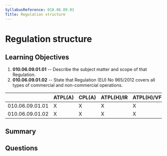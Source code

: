 ```yaml
---
SyllabusReference: 010.06.09.01
Title: Regulation structure
---
```


# Regulation structure

## Learning Objectives

1. **010.06.09.01.01** -- Describe the subject matter and scope of that
   Regulation.
2. **010.06.09.01.02** -- State that Regulation (EU) No 965/2012 covers all types
   of commercial and non-commercial operations.

|                 | ATPL(A) | CPL(A) | ATPL(H)/IR | ATPL(H)/VFR | CPL(H) | IR  | CBIR(A) |
| --------------- | ------- | ------ | ---------- | ----------- | ------ | --- | ------- |
| 010.06.09.01.01 | X       | X      | X          | X           | X      | X   | X       |
| 010.06.09.01.02 | X       | X      | X          | X           | X      | X   | X       |

## Summary

## Questions
